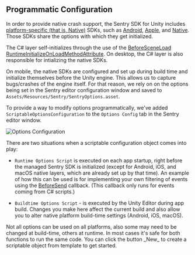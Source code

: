 ## Programmatic Configuration

In order to provide native crash support, the Sentry SDK for Unity includes [platform-specific (that is, Native)](/platforms/unity/native-support/) SDKs, such as [Android](/platforms/android/), [Apple](/platforms/apple/guides/ios/), and [Native](/platforms/native/). Those SDKs share the options with which they get initialized.

The C# layer self-initializes through the use of the [BeforeSceneLoad RuntimeInitializeOnLoadMethodAttribute](https://docs.unity3d.com/ScriptReference/RuntimeInitializeLoadType.BeforeSceneLoad.html). On desktop, the C# layer is also responsible for intializing the native SDKs.

On mobile, the native SDKs are configured and set up during build time and initialize themselves before the Unity engine. This allows us to capture bugs/crashes of the engine itself. For that reason, we rely on on the options being set in the Sentry editor configuration window and saved to `Assets/Resources/Sentry/SentryOptions.asset`.

To provide a way to modify options programmatically, we've added `ScriptableOptionsConfiguration` to the `Options Config` tab in the Sentry editor window.

![Options Configuration](unity-options-configuration.png)

There are two situations when a scriptable configuration object comes into play:

- `Runtime Options Script` is executed on each app startup, right before the managed Sentry SDK is initialized (except for Android, iOS, and macOS native layers, which are already set up by that time).
  An example of how this can be used is for implementing your own filtering of events using the [BeforeSend](/platforms/unity/configuration/filtering/#using-platformidentifier-namebefore-send-) callback.
  (This callback only runs for events coming from C# scripts.)

- `Buildtime Options Script` - is executed by the Unity Editor during app build.
  Changes you make here affect the current build and also allow you to alter native platform build-time settings (Android, iOS, macOS).

<Note>
Not all options can be used on all platforms, also some may need to be changed at build-time, others at runtime. 
In most cases it's safe for both functions to run the same code.
</Note>

<Note>
You can click the button _New_ to create a scriptable object from template to get started.
</Note>
